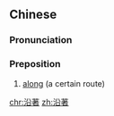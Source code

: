 {{also|沿着}}
==Chinese==
{{zh-forms|s=沿着}}

===Pronunciation===
{{zh-pron
|m=yánzhe
|c=jyun4 zoek6
|cat=prep
}}

===Preposition===
{{zh-prep}}

# [[along]] (a certain route)

[[chr:沿著]]
[[zh:沿著]]